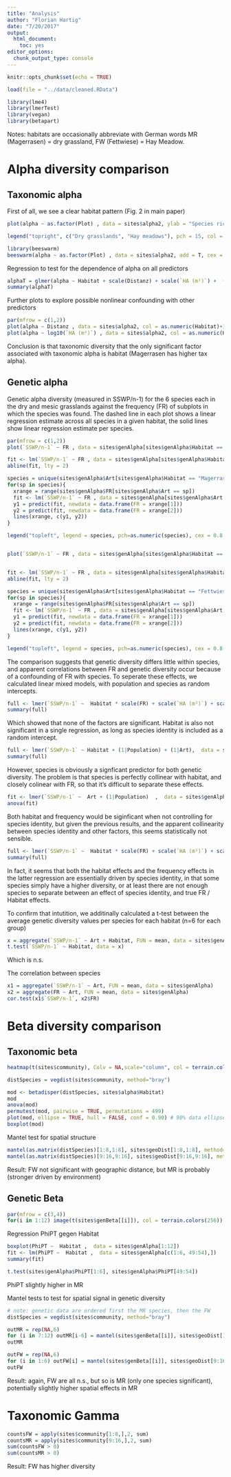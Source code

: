 ```yaml
---
title: "Analysis"
author: "Florian Hartig"
date: "7/20/2017"
output: 
  html_document: 
    toc: yes
editor_options: 
  chunk_output_type: console
---
```



```r
knitr::opts_chunk$set(echo = TRUE)
```

```r
load(file = "../data/cleaned.RData")

library(lme4)
library(lmerTest)
library(vegan)
library(betapart)
```

Notes: habitats are occasionally abbreviate with German words MR (Magerrasen) = dry grassland, FW (Fettwiese) = Hay Meadow. 

# Alpha diversity comparison 


## Taxonomic alpha 

First of all, we see a clear habitat pattern (Fig. 2 in main paper)

```r

plot(alpha ~ as.factor(Plot) , data = sites$alpha2, ylab = "Species richness", xlab = "", col = grey.colors(2)[as.numeric(Habitat)], las = 2, notch = T)

legend("topright", c("Dry grasslands", "Hay meadows"), pch = 15, col = grey.colors(2))

library(beeswarm)
beeswarm(alpha ~ as.factor(Plot) , data = sites$alpha2, add = T, cex = 0.5, pch = 16)

```


Regression to test for the dependence of alpha on all predictors

```r
alphaT = glmer(alpha ~ Habitat + scale(Distanz) + scale(`HA (m²)`) +  (1|Plot), data = sites$alpha2, family = poisson)
summary(alphaT)
```

Further plots to explore possible nonlinear confounding with other predictors


```r
par(mfrow = c(1,2))
plot(alpha ~ Distanz , data = sites$alpha2, col = as.numeric(Habitat)+1)
plot(alpha ~ log10(`HA (m²)`) , data = sites$alpha2, col = as.numeric(Habitat)+1)
```


Conclusion is that taxonomic diversity that the only significant factor associated with taxonomic alpha is habitat (Magerrasen has higher tax alpha). 


## Genetic alpha

Genetic alpha diversity (measured in SSWP/n-1) for the 6 species each in the dry and mesic grasslands against the frequency (FR) of subplots in which the species was found. The dashed line in each plot shows a linear regression estimate across all species in a given habitat, the solid lines show linear regression estimate per species. 

```r
par(mfrow = c(1,2))
plot(`SSWP/n-1` ~ FR , data = sites$genAlpha[sites$genAlpha$Habitat == "Magerrasen",], main = "Dry grasslands", pch = as.numeric(Art), xlab = "Frequency", ylab = "Genetic diversity [SSWP/n-1]", ylim = c(0,70) )

fit <- lm(`SSWP/n-1` ~ FR , data = sites$genAlpha[sites$genAlpha$Habitat == "Magerrasen",])
abline(fit, lty = 2)

species = unique(sites$genAlpha$Art[sites$genAlpha$Habitat == "Magerrasen"])
for(sp in species){
  xrange = range(sites$genAlpha$FR[sites$genAlpha$Art == sp])
  fit <- lm(`SSWP/n-1` ~ FR , data = sites$genAlpha[sites$genAlpha$Art == sp,])
  y1 = predict(fit, newdata = data.frame(FR = xrange[1]))
  y2 = predict(fit, newdata = data.frame(FR = xrange[2]))
  lines(xrange, c(y1, y2))
}

legend("topleft", legend = species, pch=as.numeric(species), cex = 0.8 )


plot(`SSWP/n-1` ~ FR , data = sites$genAlpha[sites$genAlpha$Habitat == "Fettwiese",], main = "Hay Meadows", pch = as.numeric(Art), xlab = "Frequency", ylab = "Genetic diversity [SSWP/n-1]", ylim = c(0,70))


fit <- lm(`SSWP/n-1` ~ FR , data = sites$genAlpha[sites$genAlpha$Habitat == "Fettwiese",])
abline(fit, lty = 2)

species = unique(sites$genAlpha$Art[sites$genAlpha$Habitat == "Fettwiese"])
for(sp in species){
  xrange = range(sites$genAlpha$FR[sites$genAlpha$Art == sp])
  fit <- lm(`SSWP/n-1` ~ FR , data = sites$genAlpha[sites$genAlpha$Art == sp,])
  y1 = predict(fit, newdata = data.frame(FR = xrange[1]))
  y2 = predict(fit, newdata = data.frame(FR = xrange[2]))
  lines(xrange, c(y1, y2))
}

legend("topleft", legend = species, pch=as.numeric(species), cex = 0.8 )
```

The comparison suggests that genetic diversity differs little within species, and apparent correlations between FR and genetic diversity occur because of a confounding of FR with species. To seperate these effects, we calculated linear mixed models, with population and species as random intercepts. 

```r
full <- lmer(`SSWP/n-1` ~  Habitat * scale(FR) + scale(`HA (m²)`) + scale(Distanz) + (1|Population) + (1|Art) ,  data = sites$genAlpha, REML = F)
summary(full)
```

Which showed that none of the factors are significant. Habitat is also not significant in a single regression, as long as species identity is included as a random intercept. 

```r
full <- lmer(`SSWP/n-1` ~ Habitat + (1|Population) + (1|Art),  data = sites$genAlpha, REML = F)
summary(full)
```

However, species is obviously a signficant predictor for both genetic diversity. The problem is that species is perfectly collinear with habitat, and closely colinear with FR, so that it's difficult to separate these effects. 

```r
fit <- lmer(`SSWP/n-1` ~  Art + (1|Population)  ,  data = sites$genAlpha)
anova(fit)
```

Both habitat and frequency would be siginficant when not controlling for species identity, but given the previous results, and the apparent collinearity between species identity and other factors, this seems statistically not sensible. 

```r
full <- lmer(`SSWP/n-1` ~  Habitat * scale(FR) + scale(`HA (m²)`) + scale(Distanz) + (1|Population)  ,  data = sites$genAlpha, REML = F)
summary(full)
```

In fact, it seems that both the habitat effects and the frequency effects in the latter regression are essentially driven by species identity, in that some species simply have a higher diversity, or at least there are not enough species to separate between an effect of species identity, and true FR / Habitat effects. 

To confirm that intutition, we additinally calculated a t-test between the average genetic diversity values per species for each habitat (n=6 for each group) 

```r
x = aggregate(`SSWP/n-1` ~ Art + Habitat, FUN = mean, data = sites$genAlpha)
t.test(`SSWP/n-1` ~ Habitat, data = x)
```

Which is n.s. 

The correlation between species 

```r
x1 = aggregate(`SSWP/n-1` ~ Art, FUN = mean, data = sites$genAlpha)
x2 = aggregate(FR ~ Art, FUN = mean, data = sites$genAlpha)
cor.test(x1$`SSWP/n-1`, x2$FR)
```



# Beta diversity comparison 


## Taxonomic beta


```r
heatmap(t(sites$community), Colv = NA,scale="column", col = terrain.colors(256))
```


```r


distSpecies = vegdist(sites$community, method="bray")

mod <- betadisper(distSpecies, sites$alpha$Habitat)
mod
anova(mod)
permutest(mod, pairwise = TRUE, permutations = 499)
plot(mod, ellipse = TRUE, hull = FALSE, conf = 0.90) # 90% data ellipse
boxplot(mod)
```


Mantel test for spatial structure

```r
mantel(as.matrix(distSpecies)[1:8,1:8], sites$geoDist[1:8,1:8], method="pearson", permutations=999)
mantel(as.matrix(distSpecies)[9:16,9:16], sites$geoDist[9:16,9:16], method="pearson", permutations=999)
```

Result: FW not significant with geographic distance, but MR is probably (stronger driven by environment)


## Genetic Beta

```r
par(mfrow = c(3,4))
for(i in 1:12) image(t(sites$genBeta[[i]]), col = terrain.colors(256))
```

Regression PhiPT gegen Habitat

```r
boxplot(PhiPT ~  Habitat ,  data = sites$genAlpha[1:12])
fit <- lm(PhiPT ~  Habitat ,  data = sites$genAlpha[c(1:6, 49:54),])
summary(fit)

t.test(sites$genAlpha$PhiPT[1:6], sites$genAlpha$PhiPT[49:54])

```

PhiPT slightly higher in MR

Mantel tests to test for spatial signal in genetic diversity

```r
# note: genetic data are ordered first the MR species, then the FW
distSpecies = vegdist(sites$community, method="bray")

outMR = rep(NA,6)
for (i in 7:12) outMR[i-6] = mantel(sites$genBeta[[i]], sites$geoDist[1:8,1:8])$signif
outMR

outFW = rep(NA,6)
for (i in 1:6) outFW[i] = mantel(sites$genBeta[[i]], sites$geoDist[9:16,9:16])$signif
outFW
```

Result: again, FW are all n.s., but so is MR (only one species significant), potentially slightly higher spatial effects in MR

# Taxonomic Gamma

```r
countsFW = apply(sites$community[1:8,],2, sum)
countsMR = apply(sites$community[9:16,],2, sum)
sum(countsFW > 0)
sum(countsMR > 0)
```

Result: FW has higher diversity
